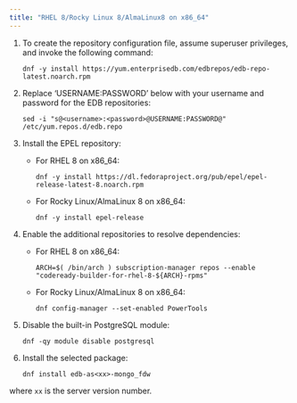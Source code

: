 ```yaml
---
title: "RHEL 8/Rocky Linux 8/AlmaLinux8 on x86_64"
---
```


1. To create the repository configuration file, assume superuser privileges, and invoke the following command:
    
    ```text
    dnf -y install https://yum.enterprisedb.com/edbrepos/edb-repo-latest.noarch.rpm
    ```

2.  Replace ‘USERNAME:PASSWORD’ below with your username and password for the EDB repositories:

    ```text
    sed -i "s@<username>:<password>@USERNAME:PASSWORD@" /etc/yum.repos.d/edb.repo
    ```

3.  Install the EPEL repository:

    - For RHEL 8 on x86_64:

        ```text
        dnf -y install https://dl.fedoraproject.org/pub/epel/epel-release-latest-8.noarch.rpm
        ```

    - For Rocky Linux/AlmaLinux 8 on x86_64:

        ```text
        dnf -y install epel-release
        ```

4.  Enable the additional repositories to resolve dependencies:

    - For RHEL 8 on x86_64:

        ```text
        ARCH=$( /bin/arch ) subscription-manager repos --enable "codeready-builder-for-rhel-8-${ARCH}-rpms"
        ```

    - For Rocky Linux/AlmaLinux 8 on x86_64:

        ```text
        dnf config-manager --set-enabled PowerTools
        ```

5.  Disable the built-in PostgreSQL module:

    ```text
    dnf -qy module disable postgresql
    ```
6.  Install the selected package:
    
    ```text
    dnf install edb-as<xx>-mongo_fdw
    ```

   where `xx` is the server version number.